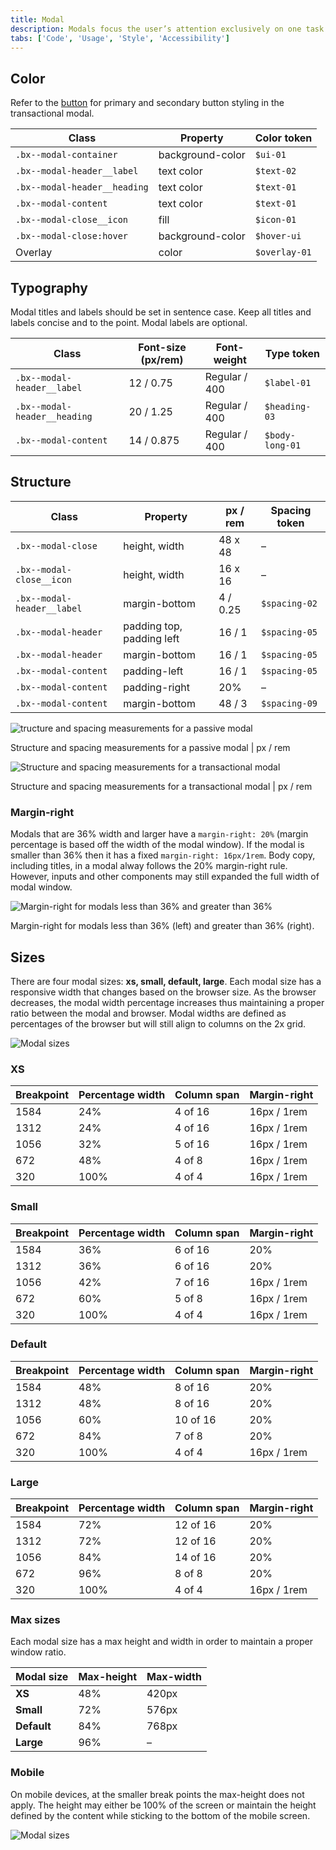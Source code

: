 ```yaml
---
title: Modal
description: Modals focus the user’s attention exclusively on one task or piece of information via a window that sits on top of the page content.
tabs: ['Code', 'Usage', 'Style', 'Accessibility']
---
```


## Color

Refer to the [button](/components/button/style) for primary and secondary button styling in the transactional modal.

| Class                        | Property         | Color token   |
| ---------------------------- | ---------------- | ------------- |
| `.bx--modal-container`       | background-color | `$ui-01`      |
| `.bx--modal-header__label`   | text color       | `$text-02`    |
| `.bx--modal-header__heading` | text color       | `$text-01`    |
| `.bx--modal-content`         | text color       | `$text-01`    |
| `.bx--modal-close__icon`     | fill             | `$icon-01`    |
| `.bx--modal-close:hover`     | background-color | `$hover-ui`   |
| Overlay                      | color            | `$overlay-01` |

## Typography

Modal titles and labels should be set in sentence case. Keep all titles and labels concise and to the point. Modal labels are optional.

| Class                        | Font-size (px/rem) | Font-weight   | Type token      |
| ---------------------------- | ------------------ | ------------- | --------------- |
| `.bx--modal-header__label`   | 12 / 0.75          | Regular / 400 | `$label-01`     |
| `.bx--modal-header__heading` | 20 / 1.25          | Regular / 400 | `$heading-03`   |
| `.bx--modal-content`         | 14 / 0.875         | Regular / 400 | `$body-long-01` |

## Structure

| Class                      | Property                  | px / rem | Spacing token |
| -------------------------- | ------------------------- | -------- | ------------- |
| `.bx--modal-close`         | height, width             | 48 x 48  | –             |
| `.bx--modal-close__icon`   | height, width             | 16 x 16  | –             |
| `.bx--modal-header__label` | margin-bottom             | 4 / 0.25 | `$spacing-02` |
| `.bx--modal-header`        | padding top, padding left | 16 / 1   | `$spacing-05` |
| `.bx--modal-header`        | margin-bottom             | 16 / 1   | `$spacing-05` |
| `.bx--modal-content`       | padding-left              | 16 / 1   | `$spacing-05` |
| `.bx--modal-content`       | padding-right             | 20%      | –             |
| `.bx--modal-content`       | margin-bottom             | 48 / 3   | `$spacing-09` |

<Row>
<Column colLg={12}>

![tructure and spacing measurements for a passive modal](images/modal-style-1.png)

</Column>
</Row>

<Caption>
  Structure and spacing measurements for a passive modal | px / rem
</Caption>

<Row>
<Column colLg={12}>

![Structure and spacing measurements for a transactional modal](images/modal-style-2.png)

</Column>
</Row>

<Caption>
  Structure and spacing measurements for a transactional modal | px / rem
</Caption>

### Margin-right

Modals that are 36% width and larger have a `margin-right: 20%` (margin percentage is based off the width of the modal window). If the modal is smaller than 36% then it has a fixed `margin-right: 16px/1rem`. Body copy, including titles, in a modal alway follows the 20% margin-right rule. However, inputs and other components may still expanded the full width of modal window.

<Row>
<Column colLg={12}>

![Margin-right for modals less than 36% and greater than 36%](images/modal-style-3.png)

</Column>
</Row>

<Caption>
  Margin-right for modals less than 36% (left) and greater than 36% (right).
</Caption>

<!--
### Buttons widths

| Number of buttons    | Percentage of modal     | Positioning    |
| -------------------- | ----------------------- | -------------- | 
| 1                    | 50%                     | Flush right    |
| 2                    | 50% each                | Full bleed     |
| 3                    | 25% each                | Flush right    |
-->

## Sizes

There are four modal sizes: **xs, small, default, large**. Each modal size has a responsive width that changes based on the browser size. As the browser decreases, the modal width percentage increases thus maintaining a proper ratio between the modal and browser. Modal widths are defined as percentages of the browser but will still align to columns on the 2x grid.

<Row>
<Column colLg={8}>

![Modal sizes](images/modal-usage-sizes.png)

</Column>
</Row>

<Row>
<Column colLg={8}>

### XS

| Breakpoint | Percentage width | Column span | Margin-right |
| ---------- | ---------------- | ----------- | ------------ |
| 1584       | 24%              | 4 of 16     | 16px / 1rem  |
| 1312       | 24%              | 4 of 16     | 16px / 1rem  |
| 1056       | 32%              | 5 of 16     | 16px / 1rem  |
| 672        | 48%              | 4 of 8      | 16px / 1rem  |
| 320        | 100%             | 4 of 4      | 16px / 1rem  |

### Small

| Breakpoint | Percentage width | Column span | Margin-right |
| ---------- | ---------------- | ----------- | ------------ |
| 1584       | 36%              | 6 of 16     | 20%          |
| 1312       | 36%              | 6 of 16     | 20%          |
| 1056       | 42%              | 7 of 16     | 16px / 1rem  |
| 672        | 60%              | 5 of 8      | 16px / 1rem  |
| 320        | 100%             | 4 of 4      | 16px / 1rem  |

### Default

| Breakpoint | Percentage width | Column span | Margin-right |
| ---------- | ---------------- | ----------- | ------------ |
| 1584       | 48%              | 8 of 16     | 20%          |
| 1312       | 48%              | 8 of 16     | 20%          |
| 1056       | 60%              | 10 of 16    | 20%          |
| 672        | 84%              | 7 of 8      | 20%          |
| 320        | 100%             | 4 of 4      | 16px / 1rem  |

### Large

| Breakpoint | Percentage width | Column span | Margin-right |
| ---------- | ---------------- | ----------- | ------------ |
| 1584       | 72%              | 12 of 16    | 20%          |
| 1312       | 72%              | 12 of 16    | 20%          |
| 1056       | 84%              | 14 of 16    | 20%          |
| 672        | 96%              | 8 of 8      | 20%          |
| 320        | 100%             | 4 of 4      | 16px / 1rem  |

### Max sizes

Each modal size has a max height and width in order to maintain a proper window ratio.

| Modal size  | Max-height | Max-width |
| ----------- | ---------- | --------- |
| **XS**      | 48%        | 420px     |
| **Small**   | 72%        | 576px     |
| **Default** | 84%        | 768px     |
| **Large**   | 96%        | –         |

</Column>
</Row>

### Mobile

On mobile devices, at the smaller break points the max-height does not apply. The height may either be 100% of the screen or maintain the height defined by the content while sticking to the bottom of the mobile screen.

<Row>
<Column colLg={8}>

![Modal sizes](images/modal-style-4.png)

</Column>
</Row>
